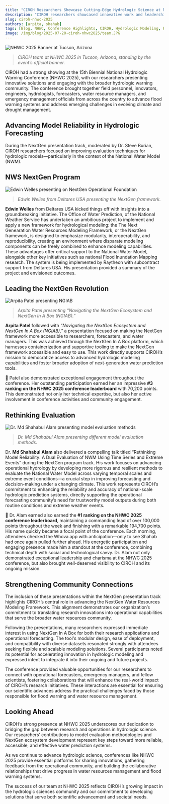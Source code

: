 ```yaml
---
title: "CIROH Researchers Showcase Cutting-Edge Hydrologic Science at NHWC 2025"
description: "CIROH researchers showcased innovative work and leadership at the 15th Biennial National Hydrologic Warning Conference (NHWC 2025), presenting cutting-edge hydrologic forecasting tools and earning top recognition."
slug: ciroh-nhwc-2025
authors: [arpita, shahab]
tags: [Blog, NHWC, Conference Highlights, CIROH, Hydrologic Modeling, Forecasting, National Weather Service, NextGen, Deltares, Alabama]
image: /img/blog/2025-07-20-ciroh-nhwc2025/team.JPG
---
```


![NHWC 2025 Banner at Tucson, Arizona](/img/blog/2025-07-20-ciroh-nhwc2025/team.jpg)
> *CIROH team at NHWC 2025 in Tucson, Arizona, standing by the event’s official banner.*

CIROH had a strong showing at the 15th Biennial National Hydrologic Warning Conference (NHWC 2025), with our researchers presenting innovative solutions and engaging with the broader hydrologic warning community. The conference brought together field personnel, innovators, engineers, hydrologists, forecasters, water resource managers, and emergency management officials from across the country to advance flood warning systems and address emerging challenges in evolving climate and drought management.

## Advancing Model Reliability in Hydrologic Forecasting

During the NextGen presentation track, moderated by Dr. Steve Burian, CIROH researchers focused on improving evaluation techniques for hydrologic models—particularly in the context of the National Water Model (NWM).

## NWS NextGen Program

![Edwin Welles presenting on NextGen Operational Foundation](/img/blog/2025-07-20-ciroh-nhwc2025/edwin.JPG)
> *Edwin Welles from Deltares USA presenting the NextGen framework.*

**Edwin Welles** from Deltares USA kicked things off with insights into a groundbreaking initiative.
The Office of Water Prediction, of the National Weather Service has undertaken an ambitious project to implement and apply a new framework for hydrological modeling: the 
The Next Genearation Water Resources Modeling Framework, or the NextGen framework, is designed to emphasize modularity, interoperability, and reproducibility, creating an environment where disparate modeling components can be freely combined to enhance modeling capabilities.
These advantages offer critical support to the National Water Model, alongside other key initiatives such as national Flood Inundation Mapping research.
The system is being implemented by Raytheon with subcontract support from Deltares USA. His presentation provided a summary of the project and envisioned outcomes.

## Leading the NextGen Revolution

![Arpita Patel presenting NGIAB](/img/blog/2025-07-20-ciroh-nhwc2025/arpita1.JPG)
> *Arpita Patel presenting “Navigating the NextGen Ecosystem and NextGen In A Box (NGIAB).”*

**Arpita Patel** followed with *“Navigating the NextGen Ecosystem and NextGen In A Box (NGIAB),”* a presentation focused on making the NextGen framework more accessible to researchers, forecasters, and water managers.
This was achieved through the NextGen In A Box platform, which harnesses containerization and supportive tooling to make the NextGen framework accessible and easy to use.
This work directly supports CIROH’s mission to democratize access to advanced hydrologic modeling capabilities and foster broader adoption of next-generation water prediction tools.

🥉 Patel also demonstrated exceptional engagement throughout the conference. Her outstanding participation earned her an impressive **#3 ranking on the NHWC 2025 conference leaderboard** with 70,200 points.
This demonstrated not only her technical expertise, but also her active involvement in conference activities and community engagement.

## Rethinking Evaluation

![Dr. Md Shahabul Alam presenting model evaluation methods](/img/blog/2025-07-20-ciroh-nhwc2025/shahab.jpg)
> *Dr. Md Shahabul Alam presenting different model evaluation methods.*



Dr. **Md Shahabul Alam** also delivered a compelling talk titled “Rethinking Model Reliability: A Dual Evaluation of NWM Using Time Series and Extreme Events” during the NextGen program track. His work focuses on advancing operational hydrology by developing more rigorous and resilient methods to evaluate the National Water Model across varying temporal scales and extreme event conditions—a crucial step in improving forecasting and decision-making under a changing climate.
This work represents CIROH’s commitment to enhancing the reliability and accuracy of national-scale hydrologic prediction systems, directly supporting the operational forecasting community’s need for trustworthy model outputs during both routine conditions and extreme weather events.

🥇 Dr. Alam earned also earned the **#1 ranking on the NHWC 2025 conference leaderboard**, maintaining a commanding lead of over 100,000 points throughout the week and finishing with a remarkable 194,700 points. 
His name quickly became a focal point of the conference. Each morning, attendees checked the Whova app with anticipation—only to see Shahab had once again pulled further ahead.
His energetic participation and engaging presence made him a standout at the conference, combining technical depth with social and technological savvy.
Dr. Alam not only demonstrated exceptional leadership and charisma at the NHWC 2025 conference, but also brought well-deserved visibility to CIROH and its ongoing mission.


## Strengthening Community Connections

The inclusion of these presentations within the NextGen presentation track highlights CIROH’s central role in advancing the NextGen Water Resources Modeling Framework. This alignment demonstrates our organization’s commitment to translating research innovations into operational capabilities that serve the broader water resources community.

Following the presentations, many researchers expressed immediate interest in using NextGen In A Box for both their research applications and operational forecasting. The tool's modular design, ease of deployment, and compatibility with diverse datasets resonated strongly with attendees seeking flexible and scalable modeling solutions. Several participants noted its potential for accelerating innovation in hydrologic modeling and expressed intent to integrate it into their ongoing and future projects.

The conference provided valuable opportunities for our researchers to connect with operational forecasters, emergency managers, and fellow scientists, fostering collaborations that will enhance the real-world impact of CIROH’s research initiatives. These interactions are essential for ensuring our scientific advances address the practical challenges faced by those responsible for flood warning and water resource management.


## Looking Ahead

CIROH’s strong presence at NHWC 2025 underscores our dedication to bridging the gap between research and operations in hydrologic science. Our researchers’ contributions to model evaluation methodologies and NextGen ecosystem development represent key steps toward more reliable, accessible, and effective water prediction systems.

As we continue to advance hydrologic science, conferences like NHWC 2025 provide essential platforms for sharing innovations, gathering feedback from the operational community, and building the collaborative relationships that drive progress in water resources management and flood warning systems.

The success of our team at NHWC 2025 reflects CIROH’s growing impact in the hydrologic sciences community and our commitment to developing solutions that serve both scientific advancement and societal needs.
